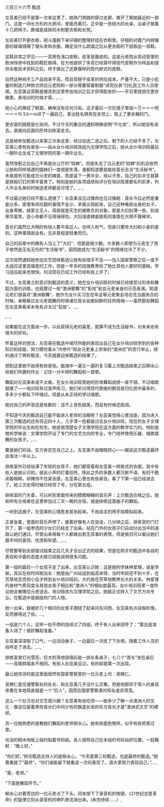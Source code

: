 

三百三十六节 甄选

左亚美已经不是第一次来这里了，她熟门熟路的穿过走廊，推开了离她最近的一扇门。这是一间长方形的大房间，里面亮着灯。正中是一张硕大的长桌，沿桌子放着十几把椅子。靠墙是成排的木制更衣柜和长凳。

左亚美打开更衣柜，把斗篷脱下来仔细的整理好挂在衣柜里。仔细的对着门内侧镶嵌的玻璃镜理了理头发和衣服，确定没什么疏漏之后从更衣柜的下层取出一双鞋。

这鞋非常之罕见――一双黑色浅口皮鞋，皮革是鹿皮的。这是元老院从劳动营里的欧洲俘虏中找到的鞋匠做得。在为他提供了多双已经穿坏得现代皮鞋作为样品和提供全套技术资料之后，终于做出了还算像样的现代款式的皮鞋。

自然这种纯手工产品效率不高，而且受限于皮革的供应成本，产量不大，只是小批量的制造几种款式供应元老院和一部分需要穿着制服“讲究仪表”归化民工作人员使用。左亚美这双鞋是被选到这里参加培训之后才获得配发的――平日里就放在更衣箱里。来培训的时候才穿。,…,

她小心的擦拭了鞋面，确保没有任何污垢，这才最后一次在镜子里端＝万＝＝＝吧＝＝＝ＮＳb＝m详了一遍自己，拿出姓名牌夹在衣领上，锁上了更衣箱的门。

更衣室的隔壁是化妆间，不过今天的集合的通知明确说明“不化妆”，所以她没有进去。直接向后面的形体训练室走去。

这是她参加甄选以来第三次来这里，经过初选二选之后。剩下的人已经不多了。左亚美心里有些紧张――自从女仆培训班改组为文理学院之后，她从女仆培训班最后一期毕业生成了文理学院的第一期毕业生。

虽然改制之后自己不再是办公厅的“奴婢”。但是失去了当元老的“奴婢”的机会依然让她和同样境遇的姐妹们一度很是失落。谁都知道要是能给首长去当“生活秘书”。未来就有可能成为元老的婢妾，若是诞下一男半女，母以子贵，自己的后半生就算是铁板钉钉的荣华富贵了。特别是她的各项成绩和评分在培训班里都名列前茅，列入毕业名单的时候连老师都说可惜了。,…,

不过最近她已经不那么遗憾了：左亚美没见过猪肉也见过猪跑：首长今后必然是妻妾众多，家里争风吃醋的事情不会少。矛盾尖锐起来，自己这种难民出身的女子。出身卑微，娘家又无人，简直就是天生的被欺负的对象。若是大妇刻薄一些。别说荣华富贵，连小命都不见得保得住。大妇凌虐婢妾致死的事情在大明不算稀罕。

首长们虽然比大明的有钱人要平易近人。也待人和气，但是只要有大妇和小妾的差别。这种事情就会有。无非是程度轻重而已。

自己的前辈中的确有人当上了“大妇”，但那是极少数。大多数人即使为元老生了孩子依然是无名无份的“生活秘书”，因而她成为“生活秘书”的情绪也冷了不少。

这次突然通知她参加文艺团体甄选让她有些措手不及――加入国家警察之后一度不太适应这里高强度的工作，但是一年多的加强教育给了她比其他人更好的基础，学习适应起来也很快。何况现在已经工作已经有些上手了。

不过，左亚美立刻意识到甄选的意义，她在女仆培训班的时候已经接受过形体和舞蹈方面的训练，也观摩过一些“澳洲歌舞”的“影戏”和女元老亲身的示范表演。知道元老们很喜欢“澳洲歌舞”。她作为女仆实习生在年会等元老聚会场合充当服务员的时候，亲眼看过女元老跳舞的时候诸位首长如痴如醉的狂热情绪――虽然那些舞蹈在左亚美看来未免有点太过“狂放”。…,

,…,

如果能在这方面进一步。以此获得元老的喜爱，就算不成为生活秘书，对未来也有很大的好处。

怀着这样的想法，左亚美在甄选中竭尽所能的表现出自己在女仆培训班学到的各种知识和技能，努力模仿着从“内参片”和女元老身上学来的“澳洲式”的言行举止。顺利通过了两轮甄选，今天就要迎来甄选的结果了。

想到这里她不由得有些紧张。脑海中一遍又一遍的复习着上次甄选结束之后柳水心给她们布置的作业：记住一分半钟的舞蹈和一首歌。

舞蹈对左亚美来说不太难，在女仆培训班里她的形体舞蹈成绩一直不错，不过唱歌就难了――培训班有过发声练习，她们听过得现代歌曲的数目是归化民中最多的，多多少少都私下哼唱过。但是从未正经的学过唱歌。

她对自己的声音还是有数的：谈不上音色甜美，而且有时候还跑调。

不知道今天的甄选自己能不能进入老师的法眼呢？左亚美觉得心里没底，因为进入第三次甄选的还有将近四十人，几乎清一色都是过去女仆培训班，现在的女子文理学院的毕业生和在校生。她是很清楚女子文理学院在这方面的教学实力的。特别是她听学妹说：文理学院开设了专门的文艺方向的专业，专门培养使用乐器、唱歌跳舞的女孩子。,…,

要是她们的话，实力肯定在自己之上。左亚美不由暗暗担心――据说这次甄选最终会淘汰一半以上。

排练室外已经站满了年轻的女孩子，她们都穿着和左亚美一样款式的衣服。其中有些人是她认识的。彼此小声的打着招呼。除此之外的多数人都沉默不语，有的干脆闭着眼睛，却掩饰不住紧张感。左亚美心里也有些紧张。看了下第一组已经进去了。她上次走得时候已经领了号，分在第五组。

排练室的门关着，可以听到里面传来的模模糊糊的音乐声：上次甄选合格之后，她和所有合格者在这里参加过二天一晚的合宿，就是排练这首曲子的舞蹈。

一听到这曲子，左亚美的心情愈发紧张起来。不由自主的用手指模拟起来。

正紧张着，里面的音乐声停了，接着好像有人在说话，几分钟之后，排练室的门打开了，第一组参选的少女们已经走了出来。站在门外的女孩子们自动分出当中的道路让她们通过。尽管出来得每个人都做出若无其事的表情，但是依旧可以看出她们眉宇间的喜悦、忧虑和失望。,…,

尽管要等到全部面试结束之后几天才会出正式的结果，但是在刚才的甄选中各自的表现和评委的态度大致已经能说明很多问题。

第一组的最后一个女孩子走了出来，左亚美认识她：这是她的学妹林爱理，说是学妹，其实在校时间相当长：她是由广州站送到临高来得，当时年龄还不到十岁，在芳草地念完初小后才转到女仆培训班的。大约是在芳草地教养长大的关系，林爱理的身材气质风度与其他女孩子相比和“澳洲人”的相似度最高。女仆培训班里一度热议她会被哪位元老选去。培训班改为文理学院之后，她就正式转入了文艺方向专业。在甄选中是超级热门的人物。

她一出来，就被好几个相识的女孩子围绕了起来问东问西，左亚美有点自惭形愧，反而挪得远了些。…,

一组是六个人，这样一刻不停的连续过了四组，终于有人出来招呼了：“第五组准备入场了！做好舞蹈准备。”

左亚美深深吸了口气，一边活动身子，一边最后一次抚了下衣襟。随着工作人员的招呼走了进去。,…,

排练室里灯光雪亮，巨大的落地镜墙前是一排长条桌子，七八个“首长”坐在桌后――高矮胖瘦各不相同。有些人左亚美见过，有的却是第一次出现。

最让她惊讶的是这里面居然有国家警察里的一位元老上司：吴赐仁。

吴赐仁是交通警察处的处长，和左亚美几乎没什么交集。但是他那异于常人的身高体重在本地简直就是一个“巨人”，因而在国家警察里的知名度非常高。

这么一个壮汉也对文艺感兴趣？左亚美有些吃惊――她多少了解一点澳洲人的文化：像这位留着男性首长们中间少有的飘逸长发的东方首长才是“澳洲式文艺”的模样。

另一位她熟悉的是教她们舞蹈的老师柳水心。她有些面色憔悴。似乎有些劳累过度。

光洁的桐木地板上临时贴着号码纸。各人按照自己在本组的号码站好位置，一起鞠躬：“晚上好。”

“你们好。”担任甄选主持人的是柳水心。“今天是第三轮甄选，也是最终的甄选。”她着重提了“最终”，“你们谁能留下就看这一次的表现了。请大家努力表现自己。”,…,

“是，老师。”

“下面是舞蹈环节。”

柳水心对着旁边的一位元老点了下头，冈本按下了录音机的按键，《21世纪恋爱革命》的旋律立刻从录音机的喇叭里流淌出来。(未完待续……)  ,

